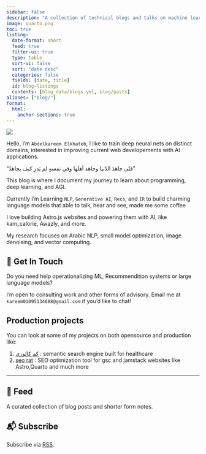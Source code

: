 ```yaml
---
sidebar: false
description: "A collection of technical blogs and talks on machine learning and data science."
image: quarto.png
toc: true
listing:
  date-format: short
  feed: true
  filter-ui: true
  type: table
  sort-ui: false
  sort: "date desc"
  categories: false
  fields: [date, title]
  id: blog-listings
  contents: [blog_data/blogs.yml, blog/posts]
aliases: ["blog/"]
format:
  html:
    anchor-sections: true
---
```


::: {layout="[21,79]" .profile-header}

![](ai_hacker.png){.profile-pic}

Hello, I’m `Abdelkareem Elkhateb`, I like to train deep neural nets on distinct domains, interested in improving current web developements with AI applications. 

"فتًى جاهدَ الدّنيا وجاهد أهلَها وفي نفسهِ لم يَدرِ كيف 
يجاهدُ"
:::

This blog is where I document my journey to learn about programming, deep learning, and AGI.

Currently I’m Learning `NLP`, `Generative AI`, `Recs`, and `IR` to build charming language models that able to talk, hear and see, made me some coffee

I love building Astro.js websites and powering them with AI, like kam_calorie, Awazly, and more.

My research focuses on Arabic NLP, small model optimization, image denoising, and vector computing.

## 💼 Get In Touch

Do you need help operationalizing ML, Recommendition systems or large language models?  

I'm open to consulting work and other forms of advisory. Email me at `kareem01095134688@gmail.com` if you'd like to chat!

## Production projects

You can look at some of my projects on both opensource and production  like:

1. [كم كالوري](https://kamcalorie.com) : semantic search engine built for healthcare 
2. [seo rat](https://github.com/abdelkareemkobo/seo_rat) : SEO optimization tool for gsc and jamstack websites like Astro,Quarto and much more 

---

## 📮 Feed

A curated collection of blog posts and shorter form notes.

::: {#blog-listings}
:::

## 📬 Subscribe

Subscribe via [<i class="bi bi-rss"></i> RSS](index.xml).

